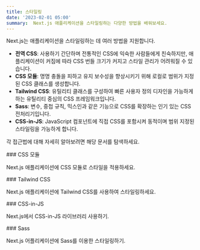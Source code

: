 ```yaml
---
title: 스타일링
date: '2023-02-01 05:00'
summary:  Next.js 애플리케이션을 스타일링하는 다양한 방법을 배워보세요.
---
```



Next.js는 애플리케이션을 스타일링하는 데 여러 방법을 지원합니다.

- **전역 CSS**: 사용하기 간단하며 전통적인 CSS에 익숙한 사람들에게 친숙하지만, 애플리케이션이 커짐에 따라 CSS 번들 크기가 커지고 스타일 관리가 어려워질 수 있습니다.
- **CSS 모듈**: 명명 충돌을 피하고 유지 보수성을 향상시키기 위해 로컬로 범위가 지정된 CSS 클래스를 생성합니다.
- **Tailwind CSS**: 유틸리티 클래스를 구성하여 빠른 사용자 정의 디자인을 가능하게 하는 유틸리티 중심의 CSS 프레임워크입니다.
- **Sass**: 변수, 중첩 규칙, 믹스인과 같은 기능으로 CSS를 확장하는 인기 있는 CSS 전처리기입니다.
- **CSS-in-JS**: JavaScript 컴포넌트에 직접 CSS를 포함시켜 동적이며 범위 지정된 스타일링을 가능하게 합니다.

각 접근법에 대해 자세히 알아보려면 해당 문서를 탐색하세요.

<div className="grid grid-cols-1 sm:grid-cols-2 gap-4">

<Card href="/docs/nextjs/styling/css-modules">
### CSS 모듈

Next.js 애플리케이션에 CSS 모듈로 스타일을 적용하세요.
</Card>

<Card href="/docs/nextjs/styling/tailwind-css">
### Tailwind CSS

Next.js 애플리케이션에 Tailwind CSS를 사용하여 스타일링하세요.
</Card>

<Card href="/docs/nextjs/styling/css-in-js">
### CSS-in-JS

Next.js에서 CSS-in-JS 라이브러리 사용하기.
</Card>

<Card href="/docs/nextjs/styling/sass">
### Sass

Next.js 어플리케이션에 Sass를 이용한 스타일링하기.
</Card>


</div>